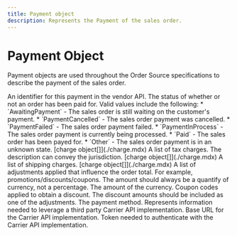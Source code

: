 ```yaml
---
title: Payment object
description: Represents the Payment of the sales order.
---
```


Payment Object
===============================================
Payment objects are used throughout the Order Source specifications to describe the payment of the sales order.

<Reference>

  <Field name="payment_id" type="string" required={false}>
    <Description>
      An identifier for this payment in the vendor API.
    </Description>
  </Field>

  <Field name="payment_status" type="string" required={false}>
    <Description>
      The status of whether or not an order has been paid for. Valid values include the following:
      * `AwaitingPayment` - The sales order is still waiting on the customer's payment.
      * `PaymentCancelled` - The sales order payment was cancelled.
      * `PaymentFailed` - The sales order payment failed.
      * `PaymentInProcess` - The sales order payment is currently being processed.
      * `Paid` - The sales order has been payed for.
      * `Other` - The sales order payment is in an unknown state.
    </Description>
  </Field>

  <Field name="taxes" required={false}>
    <Type>
      [charge object[]](./charge.mdx)
    </Type>
    <Description>
      A list of tax charges. The description can convey the jurisdiction.
    </Description>
  </Field>

  <Field name="shipping_charges" required={false}>
    <Type>
      [charge object[]](./charge.mdx)
    </Type>
    <Description>
      A list of shipping charges.
    </Description>
  </Field>

  <Field name="adjustments" required={false}>
    <Type>
      [charge object[]](./charge.mdx)
    </Type>
    <Description>
      A list of adjustments applied that influence the order total. For example, promotions/discounts/coupons. The amount should always be a quantify of currency, not a percentage.
    </Description>
  </Field>

  <Field name="amount_paid" type="number" required={false}>
    <Description>
      The amount of the currency.
    </Description>
  </Field>

  <Field name="coupon_code" type="string[]" required={false}>
    <Description>
      Coupon codes applied to obtain a discount. The discount amounts should be included as one of the adjustments.
    </Description>
  </Field>

  <Field name="payment_method" type="string" required={false}>
    <Description>
      The payment method.
    </Description>
  </Field>

  <Field name="label_voucher" type="object" required={false}>
    <Description>
      Represents information needed to leverage a third party Carrier API implementation.
    </Description>
  </Field>

  <Field name="label_voucher.url" type="string" required={false}>
    <Description>
      Base URL for the Carrier API implementation.
    </Description>
  </Field>

  <Field name="label_voucher.token" type="string" required={false}>
    <Description>
      Token needed to authenticate with the Carrier API implementation.
    </Description>
  </Field>

</Reference>
